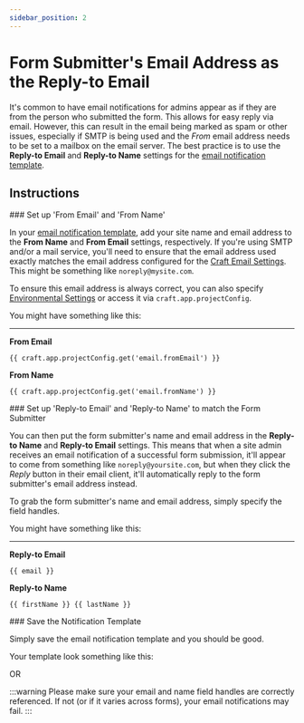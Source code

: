 ```yaml
---
sidebar_position: 2
---
```




# Form Submitter's Email Address as the Reply-to Email

It's common to have email notifications for admins appear as if they are from the person who submitted the form. This allows for easy reply via email. However, this can result in the email being marked as spam or other issues, especially if SMTP is being used and the _From_ email address needs to be set to a mailbox on the email server. The best practice is to use the **Reply-to Email** and **Reply-to Name** settings for the [email notification template](../../../forms/email-notifications/).

## Instructions

<VerticalStepWrapper>
<StepMarkdown>
### Set up 'From Email' and 'From Name'

In your [email notification template](../../../forms/email-notifications/), add your site name and email address to the **From Name** and **From Email** settings, respectively. If you're using SMTP and/or a mail service, you'll need to ensure that the email address used exactly matches the email address configured for the [Craft Email Settings](https://craftcms.com/docs/5.x/system/mail.html). This might be something like `noreply@mysite.com`.

To ensure this email address is always correct, you can also specify [Environmental Settings](https://craftcms.com/docs/5.x/extend/environmental-settings.html) or access it via `craft.app.projectConfig`.

You might have something like this:

---

**From Email**

```twig showLineNumbers
{{ craft.app.projectConfig.get('email.fromEmail') }}
```

**From Name**

```twig showLineNumbers
{{ craft.app.projectConfig.get('email.fromName') }}
```

</StepMarkdown>
<StepMarkdown>
### Set up 'Reply-to Email' and 'Reply-to Name' to match the Form Submitter

You can then put the form submitter's name and email address in the **Reply-to Name** and **Reply-to Email** settings. This means that when a site admin receives an email notification of a successful form submission, it'll appear to come from something like `noreply@yoursite.com`, but when they click the _Reply_ button in their email client, it'll automatically reply to the form submitter's email address instead.

To grab the form submitter's name and email address, simply specify the field handles.

You might have something like this:

---

**Reply-to Email**

```twig showLineNumbers
{{ email }}
```

**Reply-to Name**

```twig showLineNumbers
{{ firstName }} {{ lastName }}
```

</StepMarkdown>
<StepMarkdown>
### Save the Notification Template

Simply save the email notification template and you should be good.

Your template look something like this:

<Photo img={RTE1Photo} alt="Reply to email 1" />

OR

<Photo img={RTE2Photo} alt="Reply to email 2" />

</StepMarkdown>

</VerticalStepWrapper>

:::warning
Please make sure your email and name field handles are correctly referenced. If not (or if it varies across forms), your email notifications may fail.
:::
